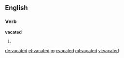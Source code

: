 ==English==

===Verb===
'''vacated'''

# {{past of|vacate}}

[[de:vacated]]
[[et:vacated]]
[[mg:vacated]]
[[ml:vacated]]
[[vi:vacated]]